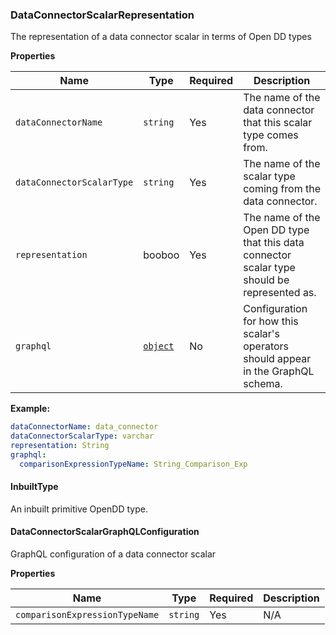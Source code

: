 ### DataConnectorScalarRepresentation

The representation of a data connector scalar in terms of Open DD types

**Properties**

| Name                      | Type                                                 | Required | Description                                                                                 |
| ------------------------- | ---------------------------------------------------- | -------- | ------------------------------------------------------------------------------------------- |
| `dataConnectorName`       | `string`                                             | Yes      | The name of the data connector that this scalar type comes from.                            |
| `dataConnectorScalarType` | `string`                                             | Yes      | The name of the scalar type coming from the data connector.                                 |
| `representation`          | booboo                                               | Yes      | The name of the Open DD type that this data connector scalar type should be represented as. |
| `graphql`                 | [`object`](#dataconnectorscalargraphqlconfiguration) | No       | Configuration for how this scalar's operators should appear in the GraphQL schema.          |

**Example:**

```yaml
dataConnectorName: data_connector
dataConnectorScalarType: varchar
representation: String
graphql:
  comparisonExpressionTypeName: String_Comparison_Exp
```

#### InbuiltType

An inbuilt primitive OpenDD type.

#### DataConnectorScalarGraphQLConfiguration

GraphQL configuration of a data connector scalar

**Properties**

| Name                           | Type     | Required | Description |
| ------------------------------ | -------- | -------- | ----------- |
| `comparisonExpressionTypeName` | `string` | Yes      | N/A         |
